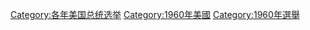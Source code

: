 {{catmore}}

[[Category:各年美国总统选举|Category:各年美国总统选举]]
[[Category:1960年美國|Category:1960年美國]]
[[Category:1960年選舉|Category:1960年選舉]]